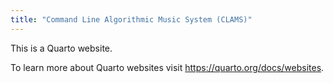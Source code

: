 ```yaml
---
title: "Command Line Algorithmic Music System (CLAMS)"
---
```


This is a Quarto website.

To learn more about Quarto websites visit <https://quarto.org/docs/websites>.
